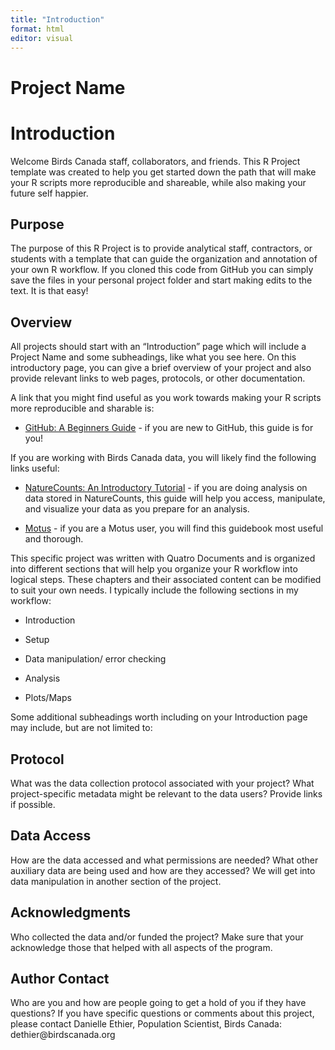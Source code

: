 ```yaml
---
title: "Introduction"
format: html
editor: visual
---
```


# Project Name

# Introduction

Welcome Birds Canada staff, collaborators, and friends. This R Project template was created to help you get started down the path that will make your R scripts more reproducible and shareable, while also making your future self happier.

## Purpose

The purpose of this R Project is to provide analytical staff, contractors, or students with a template that can guide the organization and annotation of your own R workflow. If you cloned this code from GitHub you can simply save the files in your personal project folder and start making edits to the text. It is that easy!

## Overview

All projects should start with an "Introduction" page which will include a Project Name and some subheadings, like what you see here. On this introductory page, you can give a brief overview of your project and also provide relevant links to web pages, protocols, or other documentation.

A link that you might find useful as you work towards making your R scripts more reproducible and sharable is:

-   [GitHub: A Beginners Guide](https://birdscanada.github.io/BirdsCanada_GitHubGuide/) - if you are new to GitHub, this guide is for you!

If you are working with Birds Canada data, you will likely find the following links useful:

-   [NatureCounts: An Introductory Tutorial](https://birdscanada.github.io/NatureCounts_IntroTutorial/) - if you are doing analysis on data stored in NatureCounts, this guide will help you access, manipulate, and visualize your data as you prepare for an analysis.

-   [Motus](https://motuswts.github.io/motus/) - if you are a Motus user, you will find this guidebook most useful and thorough.

This specific project was written with Quatro Documents and is organized into different sections that will help you organize your R workflow into logical steps. These chapters and their associated content can be modified to suit your own needs. I typically include the following sections in my workflow:

-   Introduction

-   Setup

-   Data manipulation/ error checking

-   Analysis

-   Plots/Maps

Some additional subheadings worth including on your Introduction page may include, but are not limited to:

## Protocol

What was the data collection protocol associated with your project? What project-specific metadata might be relevant to the data users? Provide links if possible.

## Data Access

How are the data accessed and what permissions are needed? What other auxiliary data are being used and how are they accessed? We will get into data manipulation in another section of the project.

## Acknowledgments

Who collected the data and/or funded the project? Make sure that your acknowledge those that helped with all aspects of the program.

## Author Contact

Who are you and how are people going to get a hold of you if they have questions? If you have specific questions or comments about this project, please contact Danielle Ethier, Population Scientist, Birds Canada: dethier\@birdscanada.org
